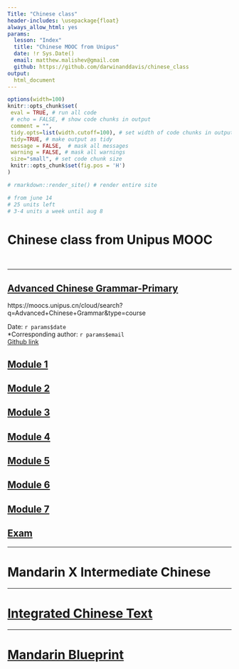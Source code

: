 ```yaml
---
Title: "Chinese class"    
header-includes: \usepackage{float}
always_allow_html: yes
params: 
  lesson: "Index"
  title: "Chinese MOOC from Unipus" 
  date: !r Sys.Date()
  email: matthew.malishev@gmail.com 
  github: https://github.com/darwinanddavis/chinese_class   
output:
  html_document
---
```


<!-- ---------------------------------------------------------------- -->
<!-- ----------------------- rmd settings --------------------------- -->
<!-- ---------------------------------------------------------------- -->

<!-- rmd settings -->
```r
options(width=100)
knitr::opts_chunk$set(
 eval = TRUE, # run all code
 # echo = FALSE, # show code chunks in output 
 comment = "",
 tidy.opts=list(width.cutoff=100), # set width of code chunks in output
 tidy=TRUE, # make output as tidy
 message = FALSE,  # mask all messages
 warning = FALSE, # mask all warnings 
 size="small", # set code chunk size
 knitr::opts_chunk$set(fig.pos = 'H')
)

# rmarkdown::render_site() # render entire site

# from june 14
# 25 units left
# 3-4 units a week until aug 8

```

# Chinese class from Unipus MOOC  

\  

******    

## [Advanced Chinese Grammar-Primary](https://moocs.unipus.cn/my/course/373) 
https://moocs.unipus.cn/cloud/search?q=Advanced+Chinese+Grammar&type=course  

\newpage   

Date: `r params$date`  
*Corresponding author: `r params$email`  
[Github link](`r params$github`)       

## [Module 1](module1.html)  

## [Module 2](module2.html)  

## [Module 3](module3.html)  

## [Module 4](module4.html)  

## [Module 5](module5.html)  

## [Module 6](module6.html)  

## [Module 7](module7.html)      

## [Exam]()  


*****  

# Mandarin X Intermediate Chinese   

*****  

# [Integrated Chinese Text](integratedchinese.html)  

*****  

# [Mandarin Blueprint](mandarin_blueprint.html)     





  
